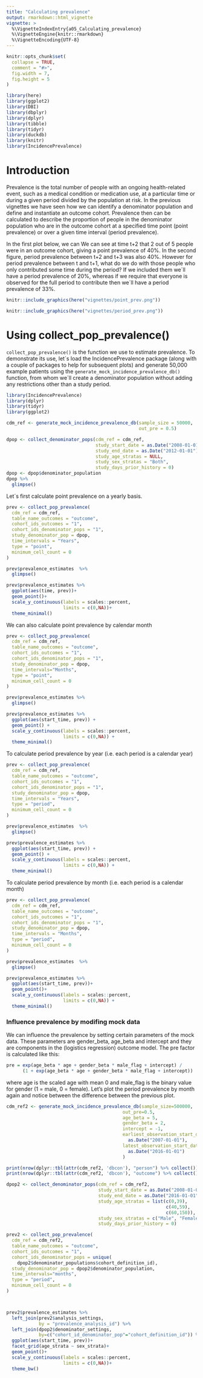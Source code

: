 ```yaml
---
title: "Calculating prevalence"
output: rmarkdown::html_vignette
vignette: >
  %\VignetteIndexEntry{a05_Calculating_prevalence}
  %\VignetteEngine{knitr::rmarkdown}
  %\VignetteEncoding{UTF-8}
---
```


```r
knitr::opts_chunk$set(
  collapse = TRUE,
  comment = "#>",
  fig.width = 7, 
  fig.height = 5
)
```

```r
library(here)
library(ggplot2)
library(DBI)
library(dbplyr)
library(dplyr)
library(tibble)
library(tidyr)
library(duckdb)
library(knitr)
library(IncidencePrevalence)
```

# Introduction
Prevalence is the total number of people with an ongoing health-related event, such as a medical condition or medication use, at a particular time or during a given period divided by the population at risk. In the previous vignettes we have seen how we can identify a denominator population and define and instantiate an outcome cohort. Prevalence then can be calculated to describe the proportion of people in the denominator population who are in the outcome cohort at a specified time point (point prevalence) or over a given time interval (period prevalence).

In the first plot below, we can We can see at time t+2 that 2 out of 5 people were in an outcome cohort, giving a point prevalence of 40%. In the second figure, period prevalence between t+2 and t+3 was also 40%. However for period prevalence between t and t+1, what do we do with those people who only contributed some time during the period? If we included them we´ll have a period prevalence of 20%, whereas if we require that everyone is observed for the full period to contribute then we´ll have a period prevalence of 33%.  

```r
knitr::include_graphics(here("vignettes/point_prev.png"))
```

```r
knitr::include_graphics(here("vignettes/period_prev.png"))
```

# Using collect_pop_prevalence()
`collect_pop_prevalence()` is the function we use to estimate prevalence. To demonstrate its use, let´s load the IncidencePrevalence package (along with a couple of packages to help for subsequent plots) and generate 50,000 example patients using the `generate_mock_incidence_prevalence_db()` function, from whom we´ll create a denominator population without adding any restrictions other than a study period.

```r
library(IncidencePrevalence)
library(dplyr)
library(tidyr)
library(ggplot2)

cdm_ref <- generate_mock_incidence_prevalence_db(sample_size = 50000,
                                                 out_pre = 0.5)

dpop <- collect_denominator_pops(cdm_ref = cdm_ref,
                                 study_start_date = as.Date("2008-01-01"),
                                 study_end_date = as.Date("2012-01-01"),
                                 study_age_stratas = NULL,
                                 study_sex_stratas = "Both",
                                 study_days_prior_history = 0)
dpop <- dpop$denominator_population 
dpop %>%  
  glimpse()
```

Let´s first calculate point prevalence on a yearly basis.
```r
prev <- collect_pop_prevalence(
  cdm_ref = cdm_ref,
  table_name_outcomes = "outcome",
  cohort_ids_outcomes = "1",
  cohort_ids_denominator_pops = "1",
  study_denominator_pop = dpop,
  time_intervals = "Years",
  type = "point",
  minimum_cell_count = 0
)

prev$prevalence_estimates  %>%  
  glimpse()

prev$prevalence_estimates %>% 
  ggplot(aes(time, prev))+
  geom_point()+
  scale_y_continuous(labels = scales::percent,
                     limits = c(0,NA))+
  theme_minimal()

```

We can also calculate point prevalence by calendar month
```r
prev <- collect_pop_prevalence(
  cdm_ref = cdm_ref,
  table_name_outcomes = "outcome",
  cohort_ids_outcomes = "1",
  cohort_ids_denominator_pops = "1",
  study_denominator_pop = dpop,
  time_intervals="Months",
  type = "point",
  minimum_cell_count = 0
)

prev$prevalence_estimates %>%  
  glimpse()

prev$prevalence_estimates %>% 
  ggplot(aes(start_time, prev)) +
  geom_point() +
  scale_y_continuous(labels = scales::percent,
                     limits = c(0,NA)) +
  theme_minimal()

```

To calculate period prevalence by year (i.e. each period is a calendar year)
```r
prev <- collect_pop_prevalence(
  cdm_ref = cdm_ref,
  table_name_outcomes = "outcome",
  cohort_ids_outcomes = "1",
  cohort_ids_denominator_pops = "1",
  study_denominator_pop = dpop,
  time_intervals = "Years",
  type = "period",
  minimum_cell_count = 0
)

prev$prevalence_estimates  %>%  
  glimpse()

prev$prevalence_estimates %>% 
  ggplot(aes(start_time, prev)) +
  geom_point() +
  scale_y_continuous(labels = scales::percent,
                     limits = c(0,NA)) +
  theme_minimal()

```


To calculate period prevalence by month (i.e. each period is a calendar month)
```r
prev <- collect_pop_prevalence(
  cdm_ref = cdm_ref,
  table_name_outcomes = "outcome",
  cohort_ids_outcomes = "1",
  cohort_ids_denominator_pops = "1",
  study_denominator_pop = dpop,
  time_intervals = "Months",
  type = "period",
  minimum_cell_count = 0
)

prev$prevalence_estimates  %>%  
  glimpse()

prev$prevalence_estimates %>% 
  ggplot(aes(start_time, prev))+
  geom_point()+
  scale_y_continuous(labels = scales::percent,
                     limits = c(0,NA)) +
  theme_minimal()

```

### Influence prevalence by modifing mock data
We can influence the prevalence by setting certain parameters of the mock data. These parameters are gender_beta, age_beta and intercept and they are components in the (logistics regression) outcome model. The pre factor is calculated like this:

```r
pre = exp(age_beta * age + gender_beta * male_flag + intercept) / 
      (1 + exp(age_beta * age + gender_beta * male_flag + intercept))
```
where age is the scaled age with mean 0 and male_flag is the binary value for gender (1 = male, 0 = female).
Let's plot the period prevalence by month again and notice between the difference between the previous plot.

```r
cdm_ref2 <- generate_mock_incidence_prevalence_db(sample_size=500000,
                                           out_pre=0.5,
                                           age_beta = 5,
                                           gender_beta = 2,
                                           intercept = -1,
                                           earliest_observation_start_date=
                                             as.Date("2007-01-01"),
                                           latest_observation_start_date=
                                             as.Date("2016-01-01")
                                           )

print(nrow(dplyr::tbl(attr(cdm_ref2, 'dbcon'), "person") %>% collect()))
print(nrow(dplyr::tbl(attr(cdm_ref2, 'dbcon'), "outcome") %>% collect()))

dpop2 <- collect_denominator_pops(cdm_ref = cdm_ref2,
                                  study_start_date = as.Date("2008-01-01"),
                                  study_end_date = as.Date("2016-01-01"),
                                  study_age_stratas = list(c(0,39),
                                                           c(40,59),
                                                           c(60,150)),
                                  study_sex_stratas = c("Male", "Female"),
                                  study_days_prior_history = 0)

prev2 <- collect_pop_prevalence(
  cdm_ref = cdm_ref2,
  table_name_outcomes = "outcome",
  cohort_ids_outcomes = "1",
  cohort_ids_denominator_pops = unique(
    dpop2$denominator_populations$cohort_definition_id),
  study_denominator_pop = dpop2$denominator_population,
  time_intervals="months",
  type = "period",
  minimum_cell_count = 0
)



prev2$prevalence_estimates %>% 
  left_join(prev2$analysis_settings,
            by = "prevalence_analysis_id") %>% 
  left_join(dpop2$denominator_settings,
            by=c("cohort_id_denominator_pop"="cohort_definition_id")) %>% 
  ggplot(aes(start_time, prev))+
  facet_grid(age_strata ~ sex_strata)+
  geom_point()+
  scale_y_continuous(labels = scales::percent,
                     limits = c(0,NA))+
  theme_bw()
```
